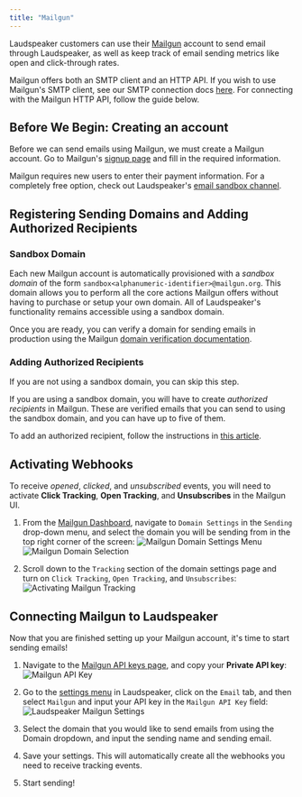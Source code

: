 ```yaml
---
title: "Mailgun"
---
```


Laudspeaker customers can use their [Mailgun](https://mailgun.com) account to send email through Laudspeaker, as well as keep track of email sending metrics like open and click-through rates. 

<Info>Mailgun offers both an SMTP client and an HTTP API. If you wish to use Mailgun's SMTP client, see our SMTP connection docs [here](/integrate/messaging-channels/email/smtp). For connecting with the Mailgun HTTP API, follow the guide below.</Info>




## Before We Begin: Creating an account
Before we can send emails using Mailgun, we must create a Mailgun account. Go to Mailgun's [signup page](https://signup.mailgun.com/new/signup) and fill in the required information.

<Warning>Mailgun requires new users to enter their payment information. For a completely free option, check out Laudspeaker's [email sandbox channel](/integrate/messaging-channels/email/sandbox).</Warning>
## Registering Sending Domains and Adding Authorized Recipients
### Sandbox Domain
Each new Mailgun account is automatically provisioned with a _sandbox domain_ of the form `sandbox<alphanumeric-identifier>@mailgun.org`. This domain allows you to perform all the core actions Mailgun offers without having to purchase or setup your own domain. All of Laudspeaker's functionality remains accessible using a sandbox domain.

Once you are ready, you can verify a domain for sending emails in production using the Mailgun [domain verification documentation](https://documentation.mailgun.com/en/latest/user_manual.html#verifying-your-domain-1).
### Adding Authorized Recipients
<Check> If you are not using a sandbox domain, you can skip this step.</Check>

If you are using a sandbox domain, you will have to create _authorized recipients_ in Mailgun. These are verified emails that you can send to using the sandbox domain, and you can have up to five of them.

To add an authorized recipient, follow the instructions in [this article](https://help.mailgun.com/hc/en-us/articles/217531258-Authorized-Recipients).
## Activating Webhooks
To receive _opened_, _clicked_, and _unsubscribed_ events, you will need to activate **Click Tracking**, **Open Tracking**, and **Unsubscribes** in the Mailgun UI.

1. From the [Mailgun Dashboard](https://app.mailgun.com/mg/dashboard), navigate to `Domain Settings` in the `Sending` drop-down menu, and select the domain you will be sending from in the top right corner of the screen:
![Mailgun Domain Settings Menu](/images/channel-setup/mailgun-domain-settings-menu.png)
![Mailgun Domain Selection](/images/channel-setup/mailgun-domain-selection.png)

2. Scroll down to the `Tracking` section of the domain settings page and turn on `Click Tracking`, `Open Tracking`, and `Unsubscribes`:
![Activating Mailgun Tracking](/images/channel-setup/mailgun-tracking-settings.png)

## Connecting Mailgun to Laudspeaker
Now that you are finished setting up your Mailgun account, it's time to start sending emails!

1. Navigate to the [Mailgun API keys page](https://app.mailgun.com/app/account/security/api_keys), and copy your **Private API key**:
![Mailgun API Key](/images/channel-setup/mailgun-api-key.png)

2. Go to the [settings menu](https://app.laudspeaker.com/settings) in Laudspeaker, click on the `Email` tab, and then select `Mailgun` and input your API key in the `Mailgun API Key` field:
![Laudspeaker Mailgun Settings](/images/channel-setup/laudspeaker-mailgun-settings.png)


3. Select the domain that you would like to send emails from using the Domain dropdown, and input the sending name and sending email.

4. Save your settings. This will automatically create all the webhooks you need to receive tracking events.

5. Start sending!
